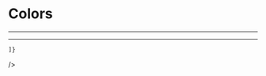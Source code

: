 

<Meta title="Design System|Colors" />

# Colors
****
****
<ColorPalette>
  <ColorItem title="Primary" colors={[theme.colors.primary]} />
  <ColorItem title="Secondary" colors={[theme.colors.secondary]} />
  <ColorItem
    title="Grays"
    subtitle="Grays 1-4"
    colors={[
      theme.colors.grays[0],
      theme.colors.grays[1],
      theme.colors.grays[2],
      theme.colors.grays[3],
      theme.colors.grays[4],
     
    ]}
  />
</ColorPalette>
